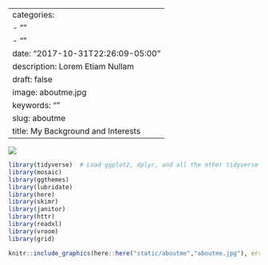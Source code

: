 
---
categories:
- ""
- ""
date: "2017-10-31T22:26:09-05:00"
description: Lorem Etiam Nullam
draft: false
image:  aboutme.jpg
keywords: ""
slug: aboutme
title: My Background and Interests
---

![](aboutme.jpg)


```r
library(tidyverse)  # Load ggplot2, dplyr, and all the other tidyverse packages
library(mosaic)
library(ggthemes)
library(lubridate)
library(here)
library(skimr)
library(janitor)
library(httr)
library(readxl)
library(vroom)
library(grid)
```


```r
knitr::include_graphics(here::here("static/aboutme","aboutme.jpg"), error = FALSE)
```

